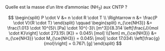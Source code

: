 ::: {.Exercise data-latex=""}

Quelle est la masse d’un litre d’ammoniac (NH~3~) aux CNTP ?

\vspace{\stretch{1}}

:::

::: {.Answer data-latex=""}

$$
\begin{split}
	P \cdot V &= n \cdot R \cdot T \\
	\Rightarrow n &= \frac{P \cdot V}{R \cdot T}
\end{split}
\qquad
\begin{split}
	n_{\ce{NH3}} &= \frac{1.013 \cdot 10^{5}\ [Pa] \cdot 10^{-3}\ [m^3]}{8.314 \left[\frac{J}{mol \cdot K}\right] \cdot 273.15\ [K]} = 0.045\ [mol] \\[1em]
	m_{\ce{NH3}} &= n_{\ce{NH3}} \cdot M_{\ce{NH3}} = 0.045\ [mol] \cdot 17.034\ \left[\frac{g}{mol}\right] = 0.767\ [g]
\end{split}
$$

:::
